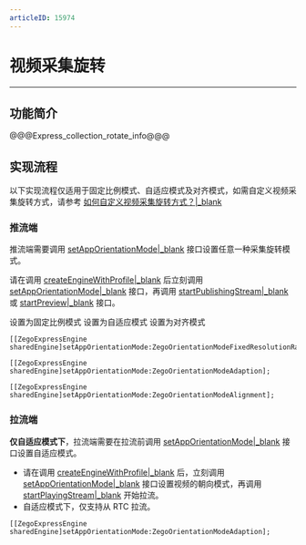 ```yaml
---
articleID: 15974
---
```

# 视频采集旋转

- - -

## 功能简介

@@@Express_collection_rotate_info@@@

## 实现流程

<div class="mk-warning">

以下实现流程仅适用于固定比例模式、自适应模式及对齐模式，如需自定义视频采集旋转方式，请参考 [如何自定义视频采集旋转方式？\|_blank](http://doc-zh.zego.im/faq/express_video_capture_rotation?product=ExpressVideo&platform=ios)
</div>

### 推流端

推流端需要调用 [setAppOrientationMode\|_blank](@setAppOrientationMode) 接口设置任意一种采集旋转模式。

<div class="mk-warning">

请在调用 [createEngineWithProfile\|_blank](@createEngineWithProfile) 后立刻调用 [setAppOrientationMode\|_blank](@setAppOrientationMode) 接口，再调用 [startPublishingStream\|_blank](@startPublishingStream) 或 [startPreview\|_blank](@startPreview) 接口。
 
</div>

<div class="multiple-select-codes">
    <div class="code-tabs hide-scrollbar">
      <div class="scroll-box">
        <span class="tab-item">
          <span>设置为固定比例模式</span>
        </span>
        <span class="tab-item">
          <span>设置为自适应模式</span>
        </span>
        <span class="tab-item">
          <span>设置为对齐模式</span>
        </span>
      </div>
    </div>

  <div class="code-list">
  
  ```objc
[[ZegoExpressEngine sharedEngine]setAppOrientationMode:ZegoOrientationModeFixedResolutionRatio];
  ```
  
  ```objc
[[ZegoExpressEngine sharedEngine]setAppOrientationMode:ZegoOrientationModeAdaption];
  ```
  
  ```objc
[[ZegoExpressEngine sharedEngine]setAppOrientationMode:ZegoOrientationModeAlignment];
  ```
  </div>
</div>

### 拉流端

**仅自适应模式下**，拉流端需要在拉流前调用 [setAppOrientationMode\|_blank](@setAppOrientationMode) 接口设置自适应模式。

<div class="mk-warning">


- 请在调用 [createEngineWithProfile\|_blank](@createEngineWithProfile) 后，立刻调用 [setAppOrientationMode\|_blank](@setAppOrientationMode) 接口设置视频的朝向模式，再调用 [startPlayingStream\|_blank](@startPlayingStream) 开始拉流。 
- 自适应模式下，仅支持从 RTC 拉流。
</div>



```objc
[[ZegoExpressEngine sharedEngine]setAppOrientationMode:ZegoOrientationModeAdaption];
```
